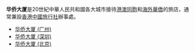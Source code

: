 '''华侨大厦'''是20世紀中華人民共和國各大城市接待[[港澳同胞|港澳同胞]]和[[海外華僑|海外華僑]]的旅店，通常兼設[[香港中國旅行社|香港中國旅行社]]辦事處。

*[[华侨大厦_(广州)|华侨大厦 (广州)]]
*[[华侨大厦_(深圳)|华侨大厦 (深圳)]]
*[[华侨大厦_(北京)|华侨大厦 (北京)]]
{{disambig}}